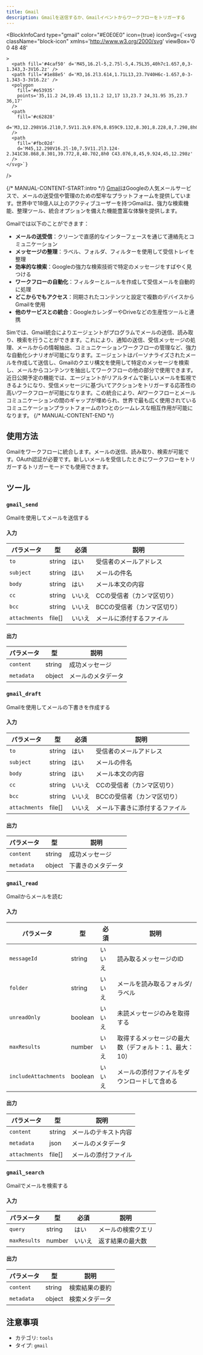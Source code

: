 ```yaml
---
title: Gmail
description: Gmailを送信するか、Gmailイベントからワークフローをトリガーする
---
```



<BlockInfoCard 
  type="gmail"
  color="#E0E0E0"
  icon={true}
  iconSvg={`<svg className="block-icon"
      xmlns='http://www.w3.org/2000/svg'
      viewBox='0 0 48 48'
      
      
      
    >
      <path fill='#4caf50' d='M45,16.2l-5,2.75l-5,4.75L35,40h7c1.657,0,3-1.343,3-3V16.2z' />
      <path fill='#1e88e5' d='M3,16.2l3.614,1.71L13,23.7V40H6c-1.657,0-3-1.343-3-3V16.2z' />
      <polygon
        fill='#e53935'
        points='35,11.2 24,19.45 13,11.2 12,17 13,23.7 24,31.95 35,23.7 36,17'
      />
      <path
        fill='#c62828'
        d='M3,12.298V16.2l10,7.5V11.2L9.876,8.859C9.132,8.301,8.228,8,7.298,8h0C4.924,8,3,9.924,3,12.298z'
      />
      <path
        fill='#fbc02d'
        d='M45,12.298V16.2l-10,7.5V11.2l3.124-2.341C38.868,8.301,39.772,8,40.702,8h0 C43.076,8,45,9.924,45,12.298z'
      />
    </svg>`}
/>

{/* MANUAL-CONTENT-START:intro */}
[Gmail](https://gmail.com)はGoogleの人気メールサービスで、メールの送受信や管理のための堅牢なプラットフォームを提供しています。世界中で18億人以上のアクティブユーザーを持つGmailは、強力な検索機能、整理ツール、統合オプションを備えた機能豊富な体験を提供します。

Gmailでは以下のことができます：

- **メールの送受信**：クリーンで直感的なインターフェースを通じて連絡先とコミュニケーション
- **メッセージの整理**：ラベル、フォルダ、フィルターを使用して受信トレイを整理
- **効率的な検索**：Googleの強力な検索技術で特定のメッセージをすばやく見つける
- **ワークフローの自動化**：フィルターとルールを作成して受信メールを自動的に処理
- **どこからでもアクセス**：同期されたコンテンツと設定で複数のデバイスからGmailを使用
- **他のサービスとの統合**：GoogleカレンダーやDriveなどの生産性ツールと連携

Simでは、Gmail統合によりエージェントがプログラムでメールの送信、読み取り、検索を行うことができます。これにより、通知の送信、受信メッセージの処理、メールからの情報抽出、コミュニケーションワークフローの管理など、強力な自動化シナリオが可能になります。エージェントはパーソナライズされたメールを作成して送信し、Gmailのクエリ構文を使用して特定のメッセージを検索し、メールからコンテンツを抽出してワークフローの他の部分で使用できます。近日公開予定の機能では、エージェントがリアルタイムで新しいメールを監視できるようになり、受信メッセージに基づいてアクションをトリガーする応答性の高いワークフローが可能になります。この統合により、AIワークフローとメールコミュニケーションの間のギャップが埋められ、世界で最も広く使用されているコミュニケーションプラットフォームの1つとのシームレスな相互作用が可能になります。
{/* MANUAL-CONTENT-END */}

## 使用方法

Gmailをワークフローに統合します。メールの送信、読み取り、検索が可能です。OAuth認証が必要です。新しいメールを受信したときにワークフローをトリガーするトリガーモードでも使用できます。

## ツール

### `gmail_send`

Gmailを使用してメールを送信する

#### 入力

| パラメータ | 型 | 必須 | 説明 |
| --------- | ---- | -------- | ----------- |
| `to` | string | はい | 受信者のメールアドレス |
| `subject` | string | はい | メールの件名 |
| `body` | string | はい | メール本文の内容 |
| `cc` | string | いいえ | CCの受信者（カンマ区切り） |
| `bcc` | string | いいえ | BCCの受信者（カンマ区切り） |
| `attachments` | file[] | いいえ | メールに添付するファイル |

#### 出力

| パラメータ | 型 | 説明 |
| --------- | ---- | ----------- |
| `content` | string | 成功メッセージ |
| `metadata` | object | メールのメタデータ |

### `gmail_draft`

Gmailを使用してメールの下書きを作成する

#### 入力

| パラメータ | 型 | 必須 | 説明 |
| --------- | ---- | -------- | ----------- |
| `to` | string | はい | 受信者のメールアドレス |
| `subject` | string | はい | メールの件名 |
| `body` | string | はい | メール本文の内容 |
| `cc` | string | いいえ | CCの受信者（カンマ区切り） |
| `bcc` | string | いいえ | BCCの受信者（カンマ区切り） |
| `attachments` | file[] | いいえ | メール下書きに添付するファイル |

#### 出力

| パラメータ | 型 | 説明 |
| --------- | ---- | ----------- |
| `content` | string | 成功メッセージ |
| `metadata` | object | 下書きのメタデータ |

### `gmail_read`

Gmailからメールを読む

#### 入力

| パラメータ | 型 | 必須 | 説明 |
| --------- | ---- | -------- | ----------- |
| `messageId` | string | いいえ | 読み取るメッセージのID |
| `folder` | string | いいえ | メールを読み取るフォルダ/ラベル |
| `unreadOnly` | boolean | いいえ | 未読メッセージのみを取得する |
| `maxResults` | number | いいえ | 取得するメッセージの最大数（デフォルト：1、最大：10） |
| `includeAttachments` | boolean | いいえ | メールの添付ファイルをダウンロードして含める |

#### 出力

| パラメータ | 型 | 説明 |
| --------- | ---- | ----------- |
| `content` | string | メールのテキスト内容 |
| `metadata` | json | メールのメタデータ |
| `attachments` | file[] | メールの添付ファイル |

### `gmail_search`

Gmailでメールを検索する

#### 入力

| パラメータ | 型 | 必須 | 説明 |
| --------- | ---- | -------- | ----------- |
| `query` | string | はい | メールの検索クエリ |
| `maxResults` | number | いいえ | 返す結果の最大数 |

#### 出力

| パラメータ | 型 | 説明 |
| --------- | ---- | ----------- |
| `content` | string | 検索結果の要約 |
| `metadata` | object | 検索メタデータ |

## 注意事項

- カテゴリ: `tools`
- タイプ: `gmail`
